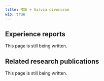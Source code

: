 ---
title: MXE + Salvia divonorum
wip: true
---

## Experience reports

This page is still being written.

## Related research publications

This page is still being written.

